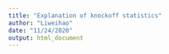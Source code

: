 ```yaml
---
title: "Explanation of knockoff statistics"
author: "Liweihao"
date: "11/24/2020"
output: html_document
---
```



































